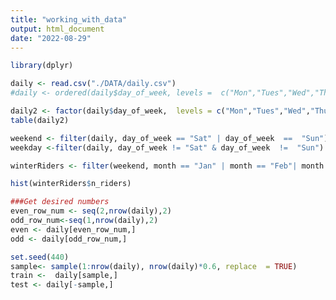 ```yaml
---
title: "working_with_data"
output: html_document
date: "2022-08-29"
---
```

```r
library(dplyr)
```


```r
daily <- read.csv("./DATA/daily.csv")
#daily <- ordered(daily$day_of_week, levels =  c("Mon","Tues","Wed","Thurs","Fri","Sat","Sun"))

daily2 <- factor(daily$day_of_week,  levels = c("Mon","Tues","Wed","Thurs","Fri","Sat","Sun"))
table(daily2)
```

```r
weekend <- filter(daily, day_of_week == "Sat" | day_of_week  ==  "Sun")
weekday <-filter(daily, day_of_week != "Sat" & day_of_week  !=  "Sun")
```


```r
winterRiders <- filter(weekend, month == "Jan" | month == "Feb"| month  == "Mar")
```

```r
hist(winterRiders$n_riders)
```



```r
###Get desired numbers
even_row_num <- seq(2,nrow(daily),2)
odd_row_num<-seq(1,nrow(daily),2)
even <- daily[even_row_num,]
odd <- daily[odd_row_num,]

```



```r
set.seed(440)
sample<- sample(1:nrow(daily), nrow(daily)*0.6, replace  = TRUE)
train <-  daily[sample,]
test <- daily[-sample,]

```

